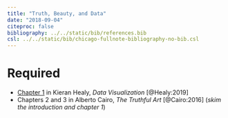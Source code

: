 ```yaml
---
title: "Truth, Beauty, and Data"
date: "2018-09-04"
citeproc: false
bibliography: ../../static/bib/references.bib
csl: ../../static/bib/chicago-fullnote-bibliography-no-bib.csl
---
```


# Required

- [Chapter 1](http://socviz.co/lookatdata.html) in Kieran Healy, *Data Visualization* [@Healy:2019]
- Chapters 2 and 3 in Alberto Cairo, *The Truthful Art* [@Cairo:2016] (*skim the introduction and chapter 1*)
